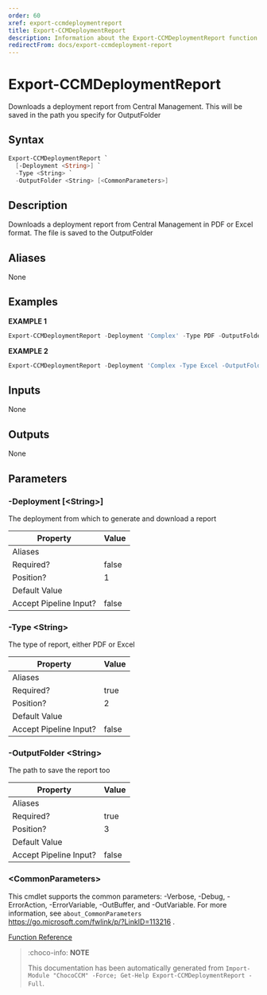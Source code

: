 ```yaml
---
order: 60
xref: export-ccmdeploymentreport
title: Export-CCMDeploymentReport
description: Information about the Export-CCMDeploymentReport function
redirectFrom: docs/export-ccmdeployment-report
---
```


# Export-CCMDeploymentReport

<!-- This documentation is automatically generated from /Export-CCMDeploymentReport.ps1 using GenerateDocs.ps1. Contributions are welcome at the original location(s). -->

Downloads a deployment report from Central Management. This will be saved in the path you specify for OutputFolder

## Syntax

~~~powershell
Export-CCMDeploymentReport `
  [-Deployment <String>] `
  -Type <String> `
  -OutputFolder <String> [<CommonParameters>]
~~~

## Description

Downloads a deployment report from Central Management in PDF or Excel format. The file is saved to the OutputFolder


## Aliases

None

## Examples

 **EXAMPLE 1**

~~~powershell
Export-CCMDeploymentReport -Deployment 'Complex' -Type PDF -OutputFolder C:\temp\

~~~

**EXAMPLE 2**

~~~powershell
Export-CCMDeploymentReport -Deployment 'Complex -Type Excel -OutputFolder C:\CCMReports

~~~

## Inputs

None

## Outputs

None

## Parameters

###  -Deployment [&lt;String&gt;]
The deployment from which to generate and download a report

Property               | Value
---------------------- | -----
Aliases                |
Required?              | false
Position?              | 1
Default Value          |
Accept Pipeline Input? | false

###  -Type &lt;String&gt;
The type  of report, either PDF or Excel

Property               | Value
---------------------- | -----
Aliases                |
Required?              | true
Position?              | 2
Default Value          |
Accept Pipeline Input? | false

###  -OutputFolder &lt;String&gt;
The path to save the report too

Property               | Value
---------------------- | -----
Aliases                |
Required?              | true
Position?              | 3
Default Value          |
Accept Pipeline Input? | false

### &lt;CommonParameters&gt;

This cmdlet supports the common parameters: -Verbose, -Debug, -ErrorAction, -ErrorVariable, -OutBuffer, and -OutVariable. For more information, see `about_CommonParameters` https://go.microsoft.com/fwlink/p/?LinkID=113216 .



[Function Reference](xref:chococcm-functions)

> :choco-info: **NOTE**
> 
> This documentation has been automatically generated from `Import-Module "ChocoCCM" -Force; Get-Help Export-CCMDeploymentReport -Full`.
